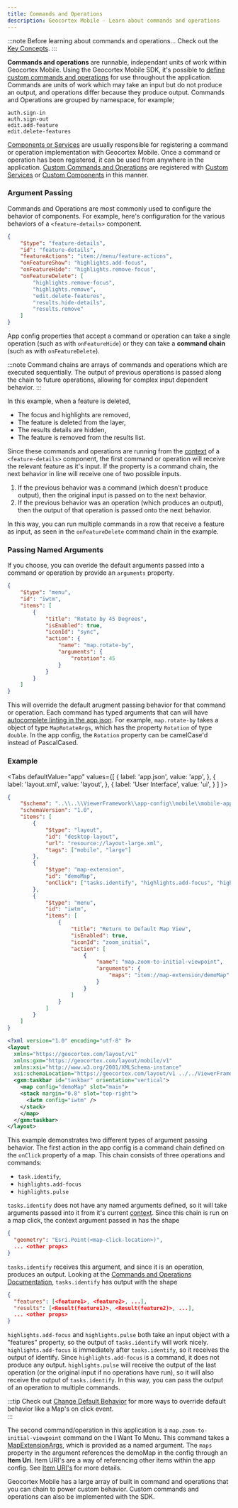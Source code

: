 ```yaml
---
title: Commands and Operations
description: Geocortex Mobile - Learn about commands and operations
---
```



:::note Before learning about commands and operations...
Check out the [Key Concepts](concepts-key-concepts.mdx).
:::

**Commands and operations** are runnable, independant units of work within Geocortex Mobile. Using the Geocortex Mobile SDK, it's possible to [define custom commands and operations](implement-command-operation.mdx) for use throughout the application. Commands are units of work which may take an input but do not produce an output, and operations differ because they produce output. Commands and Operations are grouped by namespace, for example;

```
auth.sign-in
auth.sign-out
edit.add-feature
edit.delete-features
```

[Components or Services](concepts-components-services.mdx) are usually responsible for registering a command or operation implementation with Geocortex Mobile. Once a command or operation has been registered, it can be used from anywhere in the application. [Custom Commands and Operations](implement-command-operation.mdx) are registered with [Custom Services](implement-service.mdx) or [Custom Components](implement-component-with-ui.mdx) in this manner.

### Argument Passing

Commands and Operations are most commonly used to configure the behavior of components. For example, here's configuration for the various behaviors of a `<feature-details>` component.

```json
{
    "$type": "feature-details",
    "id": "feature-details",
    "featureActions": "item://menu/feature-actions",
    "onFeatureShow": "highlights.add-focus",
    "onFeatureHide": "highlights.remove-focus",
    "onFeatureDelete": [
        "highlights.remove-focus",
        "highlights.remove",
        "edit.delete-features",
        "results.hide-details",
        "results.remove"
    ]
}
```

App config properties that accept a command or operation can take a single operation (such as with `onFeatureHide`) or they can take a **command chain** (such as with `onFeatureDelete`).

:::note
Command chains are arrays of commands and operations which are executed sequentially. The output of previous operations is passed along the chain to future operations, allowing for complex input dependent behavior.
:::

In this example, when a feature is deleted,

-   The focus and highlights are removed,
-   The feature is deleted from the layer,
-   The results details are hidden,
-   The feature is removed from the results list.

Since these commands and operations are running from the [context](https://docs.geocortex.com/webviewer/latest/admin-help/Default.htm#gwv/add-a-workflow-to-an-app.htm#use-the-menu-context-as-a-workflow-input) of a `<feature-details>` component, the first command or operation will receive the relevant feature as it's input. If the property is a command chain, the next behavior in line will receive one of two possible inputs.

1. If the previous behavior was a command (which doesn't produce output), then the original input is passed on to the next behavior.
2. If the previous behavior was an operation (which produces an output), then the output of that operation is passed onto the next behavior.

In this way, you can run multiple commands in a row that receive a feature as input, as seen in the `onFeatureDelete` command chain in the example.

### Passing Named Arguments

If you choose, you can overide the default arguments passed into a command or operation by provide an `arguments` property.

```json
{
    "$type": "menu",
    "id": "iwtm",
    "items": [
        {
            "title": "Rotate by 45 Degrees",
            "isEnabled": true,
            "iconId": "sync",
            "action": {
                "name": "map.rotate-by",
                "arguments": {
                    "rotation": 45
                }
            }
        }
    ]
}
```

<!-- TODO-After-API change autocomplete linting note to API definitions -->

This will override the default arugment passing behavior for that command or operation. Each command has typed arguments that can will have [autocomplete linting in the app.json](concepts-advanced-config.mdx#autocomplete-properties). For example, `map.rotate-by` takes a object of type `MapRotateArgs`, which has the property `Rotation` of type `double`. In the app config, the `Rotation` property can be camelCase'd instead of PascalCased.

### Example

<Tabs
  defaultValue="app"
  values={[
    { label: 'app.json', value: 'app', },
    { label: 'layout.xml', value: 'layout', },
    { label: 'User Interface', value: 'ui', }
  ]
}>
<TabItem value="app">

```json
{
    "$schema": "..\\..\\ViewerFramework\\app-config\\mobile\\mobile-app-config.schema.json",
    "schemaVersion": "1.0",
    "items": [
        {
            "$type": "layout",
            "id": "desktop-layout",
            "url": "resource://layout-large.xml",
            "tags": ["mobile", "large"]
        },
        {
            "$type": "map-extension",
            "id": "demoMap",
            "onClick": ["tasks.identify", "highlights.add-focus", "highlights.pulse"]
        },
        {
            "$type": "menu",
            "id": "iwtm",
            "items": [
                {
                    "title": "Return to Default Map View",
                    "isEnabled": true,
                    "iconId": "zoom_initial",
                    "action": [
                        {
                            "name": "map.zoom-to-initial-viewpoint",
                            "arguments": {
                                "maps": "item://map-extension/demoMap"
                            }
                        }
                    ]
                }
            ]
        }
    ]
}
```

</TabItem>
<TabItem value="layout">

```xml
<?xml version="1.0" encoding="utf-8" ?>
<layout
  xmlns="https://geocortex.com/layout/v1"
  xmlns:gxm="https://geocortex.com/layout/mobile/v1"
  xmlns:xsi="http://www.w3.org/2001/XMLSchema-instance"
  xsi:schemaLocation="https://geocortex.com/layout/v1 ../../ViewerFramework/layout/layout-mobile.xsd">
  <gxm:taskbar id="taskbar" orientation="vertical">
    <map config="demoMap" slot="main">
    <stack margin="0.8" slot="top-right">
      <iwtm config="iwtm" />
    </stack>
    </map>
  </gxm:taskbar>
</layout>
```

</TabItem>
<TabItem value="ui">
  <DemoVideo src={useBaseUrl("video/commands-operations-demo.webm")} />
</TabItem>
</Tabs>

This example demonstrates two different types of argument passing behavior. The first action in the app config is a command chain defined on the `onClick` property of a map. This chain consists of three operations and commands:

-   `task.identify`,
-   `highlights.add-focus`
-   `highlights.pulse`

`tasks.identify` does not have any named arguments defined, so it will take arguments passed into it from it's current [context](https://docs.geocortex.com/webviewer/latest/admin-help/Default.htm#gwv/add-a-workflow-to-an-app.htm#use-the-menu-context-as-a-workflow-input). Since this chain is run on a map click, the context argument passed in has the shape

```json
{
  "geometry": "Esri.Point(<map-click-location>)",
  ... <other props>
}
```

<!-- TODO - tasks.identify operation direct link -->

`tasks.identify` receives this argument, and since it is an operation, produces an output. Looking at the [Commands and Operations Documentation](api-commands-operations.mdx), `tasks.identify` has output with the shape

```json
{
  "features": [<feature1>, <feature2>, ...],
  "results": [<Result(feature1)>, <Result(feature2)>, ...],
  ... <other props>
}
```

`highlights.add-focus` and `highlights.pulse` both take an input object with a "features" property, so the output of `tasks.identify` will work nicely. `highlights.add-focus` is immediately after `tasks.identify`, so it receives the output of identify. Since `highlights.add-focus` is a command, it does not produce any output. `highlights.pulse` will receive the output of the last operation (or the original input if no operations have run), so it will also receive the output of `tasks.identify`. In this way, you can pass the output of an operation to multiple commands.

:::tip
Check out [Change Default Behavior](change-default-behavior.mdx) for more ways to override default behavior like a Map's on click event.  
:::

The second command/operation in this application is a `map.zoom-to-initial-viewpoint` command on the I Want To Menu. This command takes a [MapExtensionArgs](TODO-API-Link), which is provided as a named argument. The `maps` property in the argument references the demoMap in the config through an **Item Uri**. Item URI's are a way of referencing other items within the app config. See [Item URI's](concepts-advanced-config.mdx#item-uris-and-resource-uris) for more details.

Geocortex Mobile has a large array of built in command and operations that you can chain to power custom behavior. Custom commands and operations can also be implemented with the SDK.

<UseCaseContainer>
    <UseCaseCard
        title="Commands and Operations Schema"
        description="Check out the available commands and operations"
        link="api-commands-operations"
    />
    <UseCaseCard
        title="Configure Commands and Operations"
        description="Change built in behavior or add new behavior using app config and layout"
        link="change-default-behavior"
    />
    <UseCaseCard
        title="Build your own Commands and Operations"
        description="Use the SDK to implement custom commands and operations"
        link="custom-command-operation"
    />
    <UseCaseCard
        title="Learn about Events built into Geocortex Mobile"
        description="Learn about the global event infrastructure in Geocortex Mobile"
        link="concepts-events"
    />
</UseCaseContainer>
